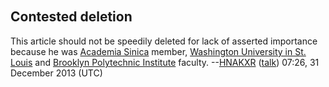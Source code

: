 <article id="41509042" title=Talk:Ju-Chin Chu>
	<talkpage id="41509042" title="Talk:Ju-Chin Chu">
{{oldafdfull| date = 31 December 2013 (UTC) | result = '''keep''' | page = Ju-Chin Chu }}

== Contested deletion ==

This article should not be speedily deleted for lack of asserted importance because he was [[Academia Sinica]] member, [[Washington University in St. Louis]] and [[Brooklyn Polytechnic Institute]] faculty.  --[[User:HNAKXR|HNAKXR]] ([[User talk:HNAKXR|talk]]) 07:26, 31 December 2013 (UTC)
	</talkpage>
</article>